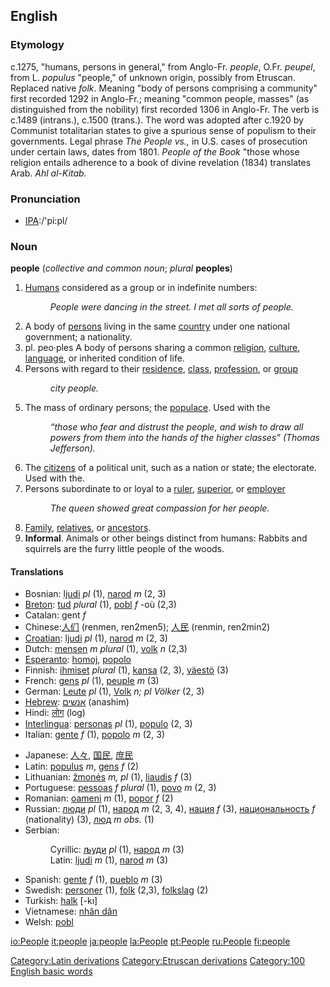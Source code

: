 ==English==
===Etymology===
c.1275, "humans, persons in general," from Anglo-Fr. ''people'', O.Fr. ''peupel'', from L. ''populus'' "people," of unknown origin, possibly from Etruscan. Replaced native ''folk''. Meaning "body of persons comprising a community" first recorded 1292 in Anglo-Fr.; meaning "common people, masses" (as distinguished from the nobility) first recorded 1306 in Anglo-Fr. The verb is c.1489 (intrans.), c.1500 (trans.). The word was adopted after c.1920 by Communist totalitarian states to give a spurious sense of populism to their governments. Legal phrase ''The People vs.,'' in U.S. cases of prosecution under certain laws, dates from 1801. ''People of the Book'' "those whose religion entails adherence to a book of divine revelation (1834) translates Arab. ''Ahl al-Kitab.''

===Pronunciation===
*[[Pronunciation guide|IPA]]:/'pi:pl/

=== Noun ===
'''people''' (''collective and common noun''; ''plural'' '''peoples''')
# [[Humans]] considered as a group or in indefinite numbers: 
#: ''People were dancing in the street. I met all sorts of people.''
# A body of [[persons]] living in the same [[country]] under one national government; a nationality.
# pl. peo·ples A body of persons sharing a common [[religion]], [[culture]], [[language]], or inherited condition of life.
# Persons with regard to their [[residence]], [[class]], [[profession]], or [[group]]
#: ''city people.''
# The mass of ordinary persons; the [[populace]]. Used with the
#: ''“those who fear and distrust the people, and wish to draw all powers from them into the hands of the higher classes” (Thomas Jefferson).''
# The [[citizens]] of a political unit, such as a nation or state; the electorate. Used with the.
# Persons subordinate to or loyal to a [[ruler]], [[superior]], or [[employer]]
#: ''The queen showed great compassion for her people.''
# [[Family]], [[relatives]], or [[ancestors]].
# '''Informal'''. Animals or other beings distinct from humans: Rabbits and squirrels are the furry little people of the woods.

====Translations====
{{top}}
*Bosnian: [[ljudi]] ''pl'' (1), [[narod]] ''m'' (2, 3)
*[[Breton]]: [[tud]] ''plural'' (1), [[pobl]] ''f'' -où (2,3)
*Catalan: gent ''f''
*Chinese:[[人们]] (renmen, ren2men5); [[人民]] (renmin, ren2min2)
*[[Croatian]]: [[ljudi]] ''pl'' (1), [[narod]] ''m'' (2, 3)
*Dutch: [[mensen]] ''m plural'' (1), [[volk]] ''n'' (2,3)
*[[Esperanto]]: [[homoj]], [[popolo]]
*Finnish: [[ihmiset]] ''plural'' (1), [[kansa]] (2, 3), [[väestö]] (3)
*French: [[gens]] ''pl'' (1), [[peuple]] ''m'' (3)
*German: [[Leute]] ''pl'' (1), [[Volk]] ''n; pl Völker'' (2, 3)
*[[Hebrew]]: [[אנשים]] (anashim)
*Hindi: [[लोग]] (log)
*[[Interlingua]]: [[persona]]s ''pl'' (1), [[populo]] (2, 3)
*Italian: [[gente]] ''f'' (1), [[popolo]] ''m'' (2, 3) 
{{mid}}
*Japanese: [[人々]], [[国民]], [[庶民]]
*Latin: [[populus]] ''m'', [[gens]] ''f'' (2)
*Lithuanian: [[žmonės]] ''m, pl'' (1), [[liaudis]] ''f'' (3)
*Portuguese: [[pessoa]]s ''f'' ''plural'' (1), [[povo]] ''m'' (2, 3)
*Romanian: [[oameni]] ''m'' (1), [[popor]] ''f'' (2)
*Russian: [[люди]] ''pl'' (1), [[народ]] ''m'' (2, 3, 4), [[нация]] ''f'' (3), [[национальность]] ''f'' (nationality) (3), [[люд]] ''m obs.'' (1)
*Serbian:
*:Cyrillic: [[људи]] ''pl'' (1), [[народ]] ''m'' (3)
*:Latin: [[ljudi]] ''m'' (1), [[narod]] ''m'' (3)
*Spanish: [[gente]] ''f'' (1), [[pueblo]] ''m'' (3)
*Swedish: [[personer]] (1), [[folk]] (2,3), [[folkslag]] (2) 
*Turkish: [[halk]] [-kı]
*Vietnamese: [[nhân dân]]
*Welsh: [[pobl]]
{{bottom}}

[[Category:Latin derivations]]
[[Category:Etruscan derivations]]

[[Category:100 English basic words]]

[[io:People]]
[[it:people]]
[[ja:people]]
[[la:People]]
[[pt:People]]
[[ru:People]]
[[fi:people]]